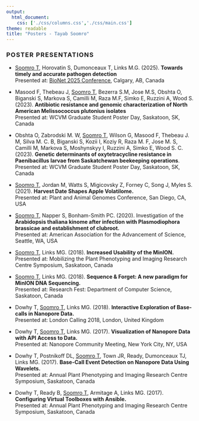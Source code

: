 ```yaml
---
output:
  html_document:
    css: ['./css/columns.css','./css/main.css']
theme: readable
title: "Posters - Tayab Soomro"
---
```


<style>
h3 {
letter-spacing: 0.09em;
line-spacing: 1px;
}
</style>

<div class="vspacer-50"></div>

<h3>POSTER PRESENTATIONS</h3>

<div class="vspacer-20"></div>

- <a href="./posters/nanoCAS_poster_2025.pdf"><i class="fa fa-file-pdf fa-lg" aria-hidden="true"></i></a> <u>Soomro T</u>, Horovatin S, Dumonceaux T, Links M.G. (2025). **Towards timely and accurate pathogen detection**  
Presented at: [BioNet 2025 Conference](https://www.linkedin.com/posts/tayabsoomro_bioinformatics-bionet-activity-7327740992353116160-3kSW?utm_source=share&utm_medium=member_desktop&rcm=ACoAAA34oIMBvrkB1EjRvb8tMof67mKNmFNv90A), Calgary, AB, Canada

- Masood F, Thebeau J, <u>Soomro T</u>, Bezerra S.M, Jose M.S, Obshta O, Biganski S, Markova S, Camilli M, Raza M.F, Simko E, Ruzzini A, Wood S. (2023). **Antibiotic resistance and genomic characterization of North American Melissococcus plutonius isolates**  
Presented at: WCVM Graduate Student Poster Day, Saskatoon, SK, Canada <i class="fa fa-file-pdf fa-lg" aria-hidden="true"></i>

- Obshta O, Zabrodski M. W, <u>Soomro T</u>, Wilson G, Masood F, Thebeau  J. M, Silva  M. C. B, Biganski  S, Kozii  I, Koziy  R, Raza  M. F, Jose  M. S, Camilli  M, Markova  S, Moshynskyy  I, Ruzzini  A, Simko E, Wood S. C. (2023). **Genetic determinants of oxytetracycline resistance in Paenibacillus larvae from Saskatchewan beekeeping operations**.   
Presented at: WCVM Graduate Student Poster Day, Saskatoon, SK, Canada

- <u>Soomro T</u>, Jordan M, Watts S, Migicovsky Z, Forney C, Song J, Myles S. (2021). **Harvest Date Shapes Apple Volatilome.**  
Presented at: Plant and Animal Genomes Conference, San Diego, CA, USA

- <u>Soomro T</u>, Napper S, Bonham-Smith PC. (2020). Investigation of the **Arabidopsis thaliana kinome after infection with Plasmodiophora brassicae and establishment of clubroot.**   
Presented at: American Association for the Advancement of Science, Seattle, WA, USA

- <u>Soomro T</u>, Links MG. (2018). **Increased Usability of the MinION.**  
Presented at: Mobilizing the Plant Phenotyping and Imaging Research Centre Symposium, Saskatoon, Canada

- <u>Soomro T</u>, Links MG. (2018). **Sequence & Forget: A new paradigm for MinION DNA Sequencing.**  
Presented at: Research Fest: Department of Computer Science, Saskatoon, Canada

- Dowhy T, <u>Soomro T</u>, Links MG. (2018). **Interactive Exploration of Base-calls in Nanopore Data.**  
Presented at: London Calling 2018, London, United Kingdom

- Dowhy T, <u>Soomro T</u>, Links MG. (2017). **Visualization of Nanopore Data with API Access to Data.**  
Presented at: Nanopore Community Meeting, New York City, NY, USA

- Dowhy T, Postnikoff DL, <u>Soomro T</u>, Town JR, Ready, Dumonceaux TJ, Links MG. (2017). **Base-Call Event Detection on Nanopore Data Using Wavelets.**  
Presented at: Annual Plant Phenotyping and Imaging Research Centre Symposium, Saskatoon, Canada

- Dowhy T, Ready B, <u>Soomro T</u>, Armitage A, Links MG. (2017). **Configuring Virtual Toolboxes with Ansible.**  
Presented at: Annual Plant Phenotyping and Imaging Research Centre Symposium, Saskatoon, Canada






